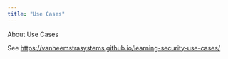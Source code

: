 ```yaml
---
title: "Use Cases"
---
```


About Use Cases

See <https://vanheemstrasystems.github.io/learning-security-use-cases/>
